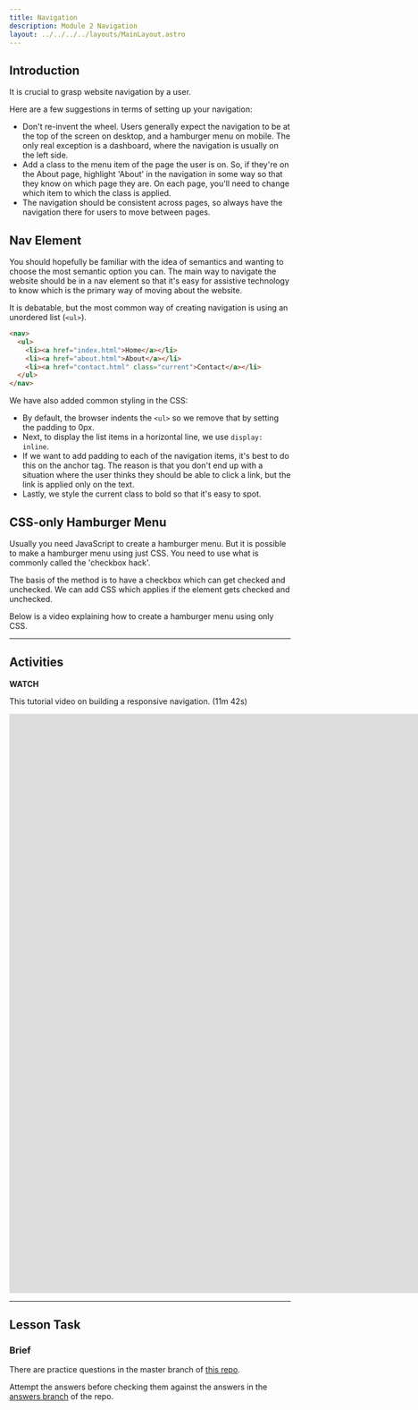 ```yaml
---
title: Navigation
description: Module 2 Navigation
layout: ../../../../layouts/MainLayout.astro
---
```


## Introduction

It is crucial to grasp website navigation by a user.

Here are a few suggestions in terms of setting up your navigation:

- Don't re-invent the wheel. Users generally expect the navigation to be at the top of the screen on desktop, and a hamburger menu on mobile. The only real exception is a dashboard, where the navigation is usually on the left side.
- Add a class to the menu item of the page the user is on. So, if they're on the About page, highlight 'About' in the navigation in some way so that they know on which page they are. On each page, you'll need to change which item to which the class is applied.
- The navigation should be consistent across pages, so always have the navigation there for users to move between pages.

## Nav Element

You should hopefully be familiar with the idea of semantics and wanting to choose the most semantic option you can. The main way to navigate the website should be in a nav element so that it's easy for assistive technology to know which is the primary way of moving about the website.

It is debatable, but the most common way of creating navigation is using an unordered list (`<ul>`).

```html
<nav>
  <ul>
    <li><a href="index.html">Home</a></li>
    <li><a href="about.html">About</a></li>
    <li><a href="contact.html" class="current">Contact</a></li>
  </ul>
</nav>
```

We have also added common styling in the CSS:

- By default, the browser indents the `<ul>` so we remove that by setting the padding to 0px.
- Next, to display the list items in a horizontal line, we use `display: inline`.
- If we want to add padding to each of the navigation items, it's best to do this on the anchor tag. The reason is that you don't end up with a situation where the user thinks they should be able to click a link, but the link is applied only on the text.
- Lastly, we style the current class to bold so that it's easy to spot.

## CSS-only Hamburger Menu

Usually you need JavaScript to create a hamburger menu. But it is possible to make a hamburger menu using just CSS. You need to use what is commonly called the 'checkbox hack'.

The basis of the method is to have a checkbox which can get checked and unchecked. We can add CSS which applies if the element gets checked and unchecked.

Below is a video explaining how to create a hamburger menu using only CSS.

---

## Activities

**WATCH**

This tutorial video on building a responsive navigation. (11m 42s)

<iframe
  src="https://player.vimeo.com/video/662883528?h=a4cae2c618&amp;badge=0&amp;autopause=0&amp;player_id=0&amp;app_id=58479"
  width="1914"
  height="1036"
  frameborder="0"
  allow="autoplay; fullscreen; picture-in-picture"
  allowfullscreen
  title="Responsive Navigation"
></iframe>

---

## Lesson Task

### Brief

There are practice questions in the master branch of [this repo](https://github.com/Noroff-Education/lesson-task-htmlcss-module2-lesson3).

Attempt the answers before checking them against the answers in the [answers branch](https://github.com/Noroff-Education/lesson-task-htmlcss-module2-lesson3/tree/answers) of the repo.
